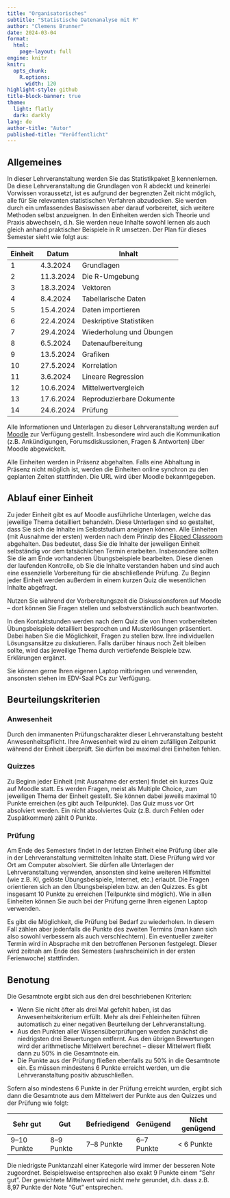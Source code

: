 ```yaml
---
title: "Organisatorisches"
subtitle: "Statistische Datenanalyse mit R"
author: "Clemens Brunner"
date: 2024-03-04
format:
  html:
    page-layout: full
engine: knitr
knitr:
  opts_chunk: 
    R.options:
      width: 120
highlight-style: github
title-block-banner: true
theme:
  light: flatly
  dark: darkly
lang: de
author-title: "Autor"
published-title: "Veröffentlicht"
---
```


## Allgemeines

In dieser Lehrveranstaltung werden Sie das Statistikpaket [R](https://www.r-project.org/) kennenlernen. Da diese Lehrveranstaltung die Grundlagen von R abdeckt und keinerlei Vorwissen voraussetzt, ist es aufgrund der begrenzten Zeit nicht möglich, alle für Sie relevanten statistischen Verfahren abzudecken. Sie werden durch ein umfassendes Basiswissen aber darauf vorbereitet, sich weitere Methoden selbst anzueignen. In den Einheiten werden sich Theorie und Praxis abwechseln, d.h. Sie werden neue Inhalte sowohl lernen als auch gleich anhand praktischer Beispiele in R umsetzen. Der Plan für dieses Semester sieht wie folgt aus:

| Einheit | Datum     | Inhalt                    |
|---------|-----------|---------------------------|
| 1       |  4.3.2024 | Grundlagen                |
| 2       | 11.3.2024 | Die R-Umgebung            |
| 3       | 18.3.2024 | Vektoren                  |
| 4       |  8.4.2024 | Tabellarische Daten       |
| 5       | 15.4.2024 | Daten importieren         |
| 6       | 22.4.2024 | Deskriptive Statistiken   |
| 7       | 29.4.2024 | Wiederholung und Übungen  |
| 8       |  6.5.2024 | Datenaufbereitung         |
| 9       | 13.5.2024 | Grafiken                  |
| 10      | 27.5.2024 | Korrelation               |
| 11      |  3.6.2024 | Lineare Regression        |
| 12      | 10.6.2024 | Mittelwertvergleich       |
| 13      | 17.6.2024 | Reproduzierbare Dokumente |
| 14      | 24.6.2024 | Prüfung                   |

Alle Informationen und Unterlagen zu dieser Lehrveranstaltung werden auf [Moodle](https://moodle.uni-graz.at/login/index.php) zur Verfügung gestellt. Insbesondere wird auch die Kommunikation (z.B. Ankündigungen, Forumsdiskussionen, Fragen & Antworten) über Moodle abgewickelt.

Alle Einheiten werden in Präsenz abgehalten. Falls eine Abhaltung in Präsenz nicht möglich ist, werden die Einheiten online synchron zu den geplanten Zeiten stattfinden. Die URL wird über Moodle bekanntgegeben.


## Ablauf einer Einheit

Zu jeder Einheit gibt es auf Moodle ausführliche Unterlagen, welche das jeweilige Thema detailliert behandeln. Diese Unterlagen sind so gestaltet, dass Sie sich die Inhalte im Selbststudium aneignen können. Alle Einheiten (mit Ausnahme der ersten) werden nach dem Prinzip des [Flipped Classroom](https://de.wikipedia.org/wiki/Umgedrehter_Unterricht) abgehalten. Das bedeutet, dass Sie die Inhalte der jeweiligen Einheit selbständig vor dem tatsächlichen Termin erarbeiten. Insbesondere sollten Sie die am Ende vorhandenen Übungsbeispiele bearbeiten. Diese dienen der laufenden Kontrolle, ob Sie die Inhalte verstanden haben und sind auch eine essenzielle Vorbereitung für die abschließende Prüfung. Zu Beginn jeder Einheit werden außerdem in einem kurzen Quiz die wesentlichen Inhalte abgefragt.

::: {.callout-tip}
Nutzen Sie während der Vorbereitungszeit die Diskussionsforen auf Moodle – dort können Sie Fragen stellen und selbstverständlich auch beantworten.
:::

In den Kontaktstunden werden nach dem Quiz die von Ihnen vorbereiteten Übungsbeispiele detailliert besprochen und Musterlösungen präsentiert. Dabei haben Sie die Möglichkeit, Fragen zu stellen bzw. Ihre individuellen Lösungsansätze zu diskutieren. Falls darüber hinaus noch Zeit bleiben sollte, wird das jeweilige Thema durch vertiefende Beispiele bzw. Erklärungen ergänzt.

Sie können gerne Ihren eigenen Laptop mitbringen und verwenden, ansonsten stehen im EDV-Saal PCs zur Verfügung.


## Beurteilungskriterien

### Anwesenheit

Durch den immanenten Prüfungscharakter dieser Lehrveranstaltung besteht Anwesenheitspflicht. Ihre Anwesenheit wird zu einem zufälligen Zeitpunkt während der Einheit überprüft. Sie dürfen bei maximal drei Einheiten fehlen.


### Quizzes

Zu Beginn jeder Einheit (mit Ausnahme der ersten) findet ein kurzes Quiz auf Moodle statt. Es werden Fragen, meist als Multiple Choice, zum jeweiligen Thema der Einheit gestellt. Sie können dabei jeweils maximal 10 Punkte erreichen (es gibt auch Teilpunkte). Das Quiz muss vor Ort absolviert werden. Ein nicht absolviertes Quiz (z.B. durch Fehlen oder Zuspätkommen) zählt 0 Punkte.


### Prüfung

Am Ende des Semesters findet in der letzten Einheit eine Prüfung über alle in der Lehrveranstaltung vermittelten Inhalte statt. Diese Prüfung wird vor Ort am Computer absolviert. Sie dürfen alle Unterlagen der Lehrveranstaltung verwenden, ansonsten sind keine weiteren Hilfsmittel (wie z.B. KI, gelöste Übungsbeispiele, Internet, etc.) erlaubt. Die Fragen orientieren sich an den Übungsbeispielen bzw. an den Quizzes. Es gibt insgesamt 10 Punkte zu erreichen (Teilpunkte sind möglich). Wie in allen Einheiten können Sie auch bei der Prüfung gerne Ihren eigenen Laptop verwenden.

Es gibt die Möglichkeit, die Prüfung bei Bedarf zu wiederholen. In diesem Fall zählen aber jedenfalls die Punkte des zweiten Termins (man kann sich also sowohl verbessern als auch verschlechtern). Ein eventueller zweiter Termin wird in Absprache mit den betroffenen Personen festgelegt. Dieser wird zeitnah am Ende des Semesters (wahrscheinlich in der ersten Ferienwoche) stattfinden.


## Benotung

Die Gesamtnote ergibt sich aus den drei beschriebenen Kriterien:

- Wenn Sie nicht öfter als drei Mal gefehlt haben, ist das Anwesenheitskriterium erfüllt. Mehr als drei Fehleinheiten führen automatisch zu einer negativen Beurteilung der Lehrveranstaltung.
- Aus den Punkten aller Wissensüberprüfungen werden zunächst die niedrigsten drei Bewertungen entfernt. Aus den übrigen Bewertungen wird der arithmetische Mittelwert berechnet – dieser Mittelwert fließt dann zu 50% in die Gesamtnote ein.
- Die Punkte aus der Prüfung fließen ebenfalls zu 50% in die Gesamtnote ein. Es müssen mindestens 6 Punkte erreicht werden, um die Lehrveranstaltung positiv abzuschließen.

Sofern also mindestens 6 Punkte in der Prüfung erreicht wurden, ergibt sich dann die Gesamtnote aus dem Mittelwert der Punkte aus den Quizzes und der Prüfung wie folgt:

| Sehr gut    | Gut        | Befriedigend | Genügend   | Nicht genügend |
|-------------|------------|--------------|------------|----------------|
| 9–10 Punkte | 8–9 Punkte | 7–8 Punkte   | 6–7 Punkte | \< 6 Punkte    |

Die niedrigste Punktanzahl einer Kategorie wird immer der besseren Note zugeordnet. Beispielsweise entsprechen also exakt 9 Punkte einem "Sehr gut". Der gewichtete Mittelwert wird nicht mehr gerundet, d.h. dass z.B. 8,97 Punkte der Note "Gut" entsprechen.
